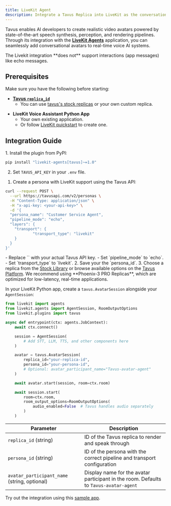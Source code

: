 ```yaml
---
title: LiveKit Agent
description: Integrate a Tavus Replica into LiveKit as the conversational video avatar.
---
```


Tavus enables AI developers to create realistic video avatars powered by state-of-the-art speech synthesis, perception, and rendering pipelines. Through its integration with the <a href="https://docs.livekit.io/agents/" target="_blank">**LiveKit Agents**</a> application, you can seamlessly add conversational avatars to real-time voice AI systems.

<Warning>
The Livekit integration **does not** support interactions (app messages) like echo messages.
</Warning>

## Prerequisites

Make sure you have the following before starting:

* <a href="https://platform.tavus.io/replicas" target="_blank">**Tavus `replica_id`**</a>
    - You can use <a href="https://platform.tavus.io/replicas" target="_blank">tavus's stock replicas</a> or your own custom replica.

- **LiveKit Voice Assistant Python App**
    - Your own existing application.
    - Or follow <a href="https://docs.livekit.io/agents/start/voice-ai/" target="_blank">LiveKit quickstart</a> to create one.


## Integration Guide

<Steps>
<Step title="Step 1: Setup and Authentication">
1. Install the plugin from PyPI:

```bash
pip install "livekit-agents[tavus]~=1.0"
```
2. Set `TAVUS_API_KEY` in your `.env` file.

</Step>
<Step title="Step 2: Configure Replica and Persona">

1. Create a persona with LiveKit support using the Tavus API:

```bash {7, 10}
curl --request POST \
  --url https://tavusapi.com/v2/personas \
  -H "Content-Type: application/json" \
  -H "x-api-key: <your-api-key>" \
  -d '{
  "persona_name": "Customer Service Agent",
  "pipeline_mode": "echo",
  "layers": {
    "transport": {
            "transport_type": "livekit"
    }
  }
}'
```
<Note>
- Replace `<your_api_key>` with your actual Tavus API key.  
- Set `pipeline_mode` to `echo`.  
- Set `transport_type` to `livekit`.
</Note>
2. Save your the `persona_id`.
3. Choose a replica from the <a href="/sections/replica/stock-replicas" target="_blank" rel="noopener noreferrer">Stock Library</a> or browse available options on the <a href="https://platform.tavus.io/replicas" target="_blank" rel="noopener noreferrer">Tavus Platform</a>.

<Tip>
We recommend using **Phoenix-3 PRO Replicas**, which are optimized for low-latency, real-time applications.
</Tip>
</Step>
<Step title="Step 3: Add AvatarSession to AgentSession">

In your LiveKit Python app, create a `tavus.AvatarSession` alongside your `AgentSession`:

```python {12-16, 18}
from livekit import agents
from livekit.agents import AgentSession, RoomOutputOptions
from livekit.plugins import tavus

async def entrypoint(ctx: agents.JobContext):
    await ctx.connect()

    session = AgentSession(
        # Add STT, LLM, TTS, and other components here
    )

    avatar = tavus.AvatarSession(
        replica_id="your-replica-id",
        persona_id="your-persona-id",
        # Optional: avatar_participant_name="Tavus-avatar-agent"
    )

    await avatar.start(session, room=ctx.room)

    await session.start(
        room=ctx.room,
        room_output_options=RoomOutputOptions(
            audio_enabled=False  # Tavus handles audio separately
        )
    )
```

| Parameter                                    | Description                                                                           |
| -------------------------------------------- | ------------------------------------------------------------------------------------- |
| `replica_id` (string)                        | ID of the Tavus replica to render and speak through                                   |
| `persona_id` (string)                        | ID of the persona with the correct pipeline and transport configuration               |
| `avatar_participant_name` (string, optional) | Display name for the avatar participant in the room. Defaults to `Tavus-avatar-agent` |

</Step>
</Steps>

<Note>
Try out the integration using this <a href="https://github.com/livekit-examples/python-agents-examples/tree/main/avatars/tavus" target="_blank">sample app</a>.
</Note>
